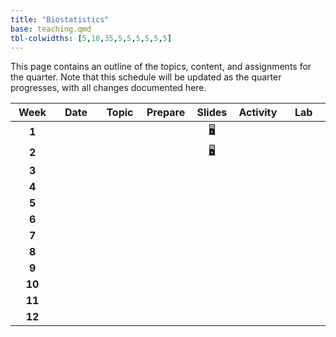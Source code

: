 ```yaml
---
title: "Biostatistics"
base: teaching.qmd
tbl-colwidths: [5,10,35,5,5,5,5,5,5]
---
```


This page contains an outline of the topics, content, and assignments for the quarter. Note that this schedule will be updated as the quarter progresses, with all changes documented here.

::: column-screen-inset
| **Week** | **Date** | **Topic** | **Prepare** | **Slides** | **Activity** | **Lab** |
|:---------:|:---------:|:---------:|:---------:|:---------:|:---------:|:---------:|
|  **1**   |          |           |             |     [🖥](slides/theorie_des_ensembles.qmd "Théorie des Ensembles")       |              |         |
|  **2**   |          |           |             |     [🖥](slides/analyse_combinatoire.qmd "Analyse Combinatoire")      |              |         |
|  **3**   |          |           |             |            |              |         |
|  **4**   |          |           |             |            |              |         |
|  **5**   |          |           |             |            |              |         |
|  **6**   |          |           |             |            |              |         |
|  **7**   |          |           |             |            |              |         |
|  **8**   |          |           |             |            |              |         |
|  **9**   |          |           |             |            |              |         |
|  **10**  |          |           |             |            |              |         |
|  **11**  |          |           |             |            |              |         |
|  **12**  |          |           |             |            |              |         |
:::
